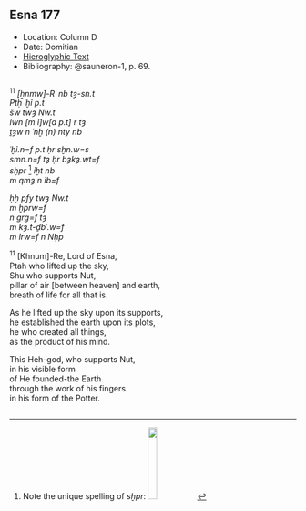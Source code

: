 ## Esna 177 {-}  
  
<style>  
  
  .col2 {  
    columns: 2 320px;         /* number of columns and width in pixels*/  
    -webkit-columns: 2 320px; /* chrome, safari */  
    -moz-columns: 2 320px;    /* firefox */  
    -webkit-column-break-inside: avoid;  
    -page-break-inside: avoid;  
    -break-inside: avoid;  
  }  
  
</style>  
  
- Location: Column D  
- Date: Domitian  
- [Hieroglyphic Text](https://www.ifao.egnet.net/uploads/publications/enligne/Temples-Esna002.pdf#page=366){target="_blank"}  
- Bibliography: @sauneron-1, p. 69.  
  
  
<div class="col2">  
  
^11^ *[ẖnmw]-Rʿ nb tȝ-sn.t  *  
*Ptḥ ʿḫỉ p.t  *  
*šw twȝ Nw.t  *  
*Iwn [m ỉ]w[d p.t] r tȝ  *  
  *ṯȝw n ʿnḫ (n) nty nb  *  
    
*ʿḫỉ.n=f p.t ḥr sḫn.w=s  *  
*smn.n=f tȝ ḥr bȝkȝ.wt=f  *  
*sḫpr* [^fn-177-1] *ỉḫt nb   *  
  *m qmȝ n ỉb=f  *  
    
*ḥḥ pfy twȝ Nw.t  *  
*m ḫprw=f  *  
  *n grg=f tȝ   *  
    *m kȝ.t-ḏbʿ.w=f  *  
*m ỉrw=f n Nḥp  *  
  
^11^ [Khnum]-Re, Lord of Esna,  
Ptah who lifted up the sky,  
Shu who supports Nut,  
pillar of air [between heaven] and earth,  
   breath of life for all that is.  
  
As he lifted up the sky upon its supports,  
he established the earth upon its plots,  
he who created all things,  
  as the product of his mind.  
    
This Heh-god, who supports Nut,  
in his visible form  
  of He founded-the Earth   
    through the work of his fingers.  
in his form of the Potter.  
  
  
</div>  
  
[^fn-177-1]: Note the unique spelling of *sḫpr*: ![](images/177_1.png){width=18%}